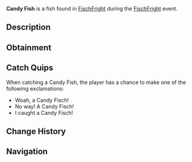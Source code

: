 {{FishInfobox
|image          = Candy Fish.png
|rarity         = Limited
|event          = FischFright
|sea            = First Sea
|location       = [[FischFright]]
|sublocation    = 
|sources        = Fishing Rod
|radar_location = 
|xp             = 400
|weather        = Clear
|time           = 
|season         = Winter
|bait           = Flakes
|base_weight    = 1
|base_value     = 200
|weight_range   = 0.5
|base_chance    = 10
|base_resil     = 50
}}
'''Candy Fish''' is a {{Rarity|Limited}} fish found in [[FischFright]] during the [[FischFright]] event.

== Description ==
{{Description|The Candy Fisch is a vibrant, bright coloured fish, formed from glucose and carbon. Known for their playful nature, and sweet gummy texture. Only can be caught during FischFright.|Bestiary Entry}}

== Obtainment ==
{{Description|Only can be caught during FischFright.|Bestiary Hint}}
{{Fish Availability|
FischFright/Frightful Pool
|top_rods      = 
Leviathan's Fang Rod\34435.41\52982.75;
Krampus's Rod\33467.53\38156.02;
Magma Rod\31975.65\36454.87;
Free Spirit Rod\31073.84\50718.47;
Trident Rod\31046.87\50674.45;
Flimsy Rod\28027.4\45369.97;
Training Rod\22502.19\44333.91;
Lucky Rod\18988.47\32309.46;
Astralhook Rod\29709.41\40192.35;
Ethereal Prism Rod\29706.27\40557.5;
No-Life Rod\29155.26\42004.47;
Seraphic Rod\28983.55\40881.3;
Challenger's Rod\27893.11\39646.02;
Rod Of The Forgotten Fang\27166.17\38847.6;
Blazebringer Rod\25832.09\37857.85;
Rod Of The Depths\24544.29\35741.81;
Zeus Rod\24345.76\35743.71;
Verdant Shear Rod\24099.94\35680.65;
Rod Of The Exalted One\23878.59\36623.93;
Depthseeker Rod\22113.32\33039.91;
Avalanche Rod\19964.79\29948.58;
Volcanic Rod\18970.22\28270.47;
Steady Rod\7996.28\10910.56
|recommended   = Trident Rod
}}

== Catch Quips ==
When catching a Candy Fish, the player has a chance to make one of the following exclamations:
* Woah, a Candy Fisch!
* No way! A Candy Fisch!
* I caught a Candy Fisch!

== Change History ==
{{Change History|{{subst:Current Version}}}}

== Navigation ==
{{Fish Navbox|FischFright}}